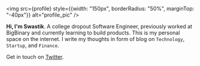 
<img src={profile} style={{width: "150px", borderRadius: "50%", marginTop: "-40px"}} alt="profile_pic" />

**Hi, I'm Swastik**. A college dropout Software Engineer, previously worked at BigBinary and currently learning
to build products. This is my personal space on the internet. I write my thoughts in form of blog
on `Technology`, `Startup`, and `Finance`.

Get in touch on [Twitter](https://twitter.com/codeSwastik).